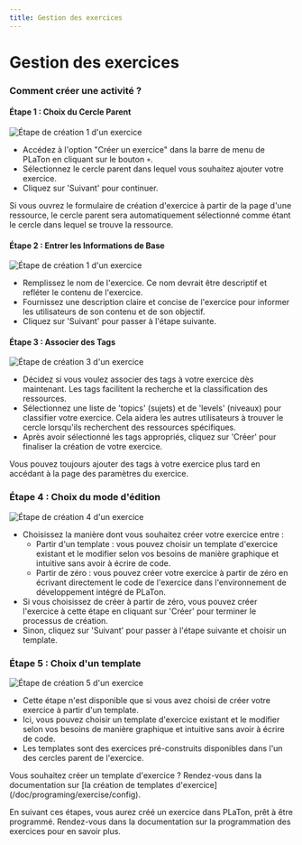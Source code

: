 ```yaml
---
title: Gestion des exercices
---
```



# Gestion des exercices

### Comment créer une activité ?

#### Étape 1 : Choix du Cercle Parent

![Étape de création 1 d'un exercice](../../../public/screens/resources/exercises/create-1.png)

- Accédez à l'option "Créer un exercice" dans la barre de menu de PLaTon en cliquant sur le bouton `+`.
- Sélectionnez le cercle parent dans lequel vous souhaitez ajouter votre exercice.
- Cliquez sur 'Suivant' pour continuer.

<Callout type="info">
  Si vous ouvrez le formulaire de création d'exercice à partir de la page d'une ressource, le cercle parent sera
  automatiquement sélectionné comme étant le cercle dans lequel se trouve la ressource.
</Callout>

#### Étape 2 : Entrer les Informations de Base

![Étape de création 1 d'un exercice](../../../public/screens/resources/exercises/create-2.png)

- Remplissez le nom de l'exercice. Ce nom devrait être descriptif et refléter le contenu de l'exercice.
- Fournissez une description claire et concise de l'exercice pour informer les utilisateurs de son contenu et de son objectif.
- Cliquez sur 'Suivant' pour passer à l'étape suivante.

#### Étape 3 : Associer des Tags

![Étape de création 3 d'un exercice](../../../public/screens/resources/exercises/create-3.png)

- Décidez si vous voulez associer des tags à votre exercice dès maintenant. Les tags facilitent la recherche et la classification des ressources.
- Sélectionnez une liste de 'topics' (sujets) et de 'levels' (niveaux) pour classifier votre exercice. Cela aidera les autres utilisateurs à trouver le cercle lorsqu'ils recherchent des ressources spécifiques.
- Après avoir sélectionné les tags appropriés, cliquez sur 'Créer' pour finaliser la création de votre exercice.

<Callout type="info">
  Vous pouvez toujours ajouter des tags à votre exercice plus tard en accédant à la page des paramètres du exercice.
</Callout>

### Étape 4 : Choix du mode d'édition

![Étape de création 4 d'un exercice](../../../public/screens/resources/exercises/create-4.png)

- Choisissez la manière dont vous souhaitez créer votre exercice entre :
  - Partir d'un template : vous pouvez choisir un template d'exercice existant et le modifier selon vos besoins de manière graphique et intuitive sans avoir à écrire de code.
  - Partir de zéro : vous pouvez créer votre exercice à partir de zéro en écrivant directement le code de l'exercice dans l'environnement de développement intégré de PLaTon.
- Si vous choisissez de créer à partir de zéro, vous pouvez créer l'exercice à cette étape en cliquant sur 'Créer' pour terminer le processus de création.
- Sinon, cliquez sur 'Suivant' pour passer à l'étape suivante et choisir un template.

### Étape 5 : Choix d'un template

![Étape de création 5 d'un exercice](../../../public/screens/resources/exercises/create-5.png)

- Cette étape n'est disponible que si vous avez choisi de créer votre exercice à partir d'un template.
- Ici, vous pouvez choisir un template d'exercice existant et le modifier selon vos besoins de manière graphique et intuitive sans avoir à écrire de code.
- Les templates sont des exercices pré-construits disponibles dans l'un des cercles parent de l'exercice.

<Callout type="info">
  Vous souhaitez créer un template d'exercice ? Rendez-vous dans la documentation sur [la création de templates
  d'exercice](/doc/programing/exercise/config).
</Callout>

En suivant ces étapes, vous aurez créé un exercice dans PLaTon, prêt à être programmé.
Rendez-vous dans la documentation sur la programmation des exercices pour en savoir plus.
